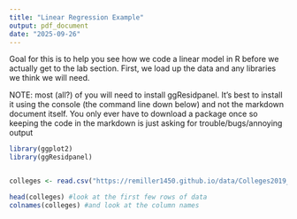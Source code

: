 ```yaml
---
title: "Linear Regression Example"
output: pdf_document
date: "2025-09-26"
---
```


Goal for this is to help you see how we code a linear model in R before we actually get to the lab section. First, we load up the data and any libraries we think we will need.

NOTE: most (all?) of you will need to install ggResidpanel. It's best to install it using the console (the command line down below) and not the markdown document itself. You only ever have to download a package once so keeping the code in the markdown is just asking for trouble/bugs/annoying output

```r
library(ggplot2)
library(ggResidpanel) 


colleges <- read.csv("https://remiller1450.github.io/data/Colleges2019_Complete.csv")

head(colleges) #look at the first few rows of data
colnames(colleges) #and look at the column names
```



```r

```